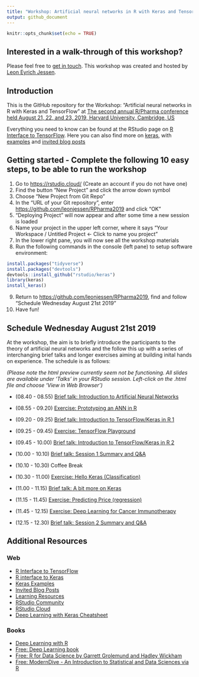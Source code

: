 ```yaml
---
title: "Workshop: Artificial neural networks in R with Keras and TensorFlow"
output: github_document
---
```


```r
knitr::opts_chunk$set(echo = TRUE)
```

## Interested in a walk-through of this workshop?

Please feel free to [get in touch](https://nordicdatalab.dk/en/#contact). This workshop was created and hosted by [Leon Eyrich Jessen](https://twitter.com/jessenleon).

## Introduction

This is the GitHub repository for the Workshop: "Artificial neural networks in R with Keras and TensorFlow" at [The second annual R/Pharma conference held August 21, 22, and 23, 2019, Harvard University, Cambridge, US](http://rinpharma.com/)

Everything you need to know can be found at the RStudio page on [R Interface to TensorFlow](https://tensorflow.rstudio.com/). Here you can also find more on [keras](https://tensorflow.rstudio.com/keras/), with [examples](https://tensorflow.rstudio.com/keras/articles/examples/) and [invited blog posts](https://blogs.rstudio.com/tensorflow/)

## Getting started - Complete the following 10 easy steps, to be able to run the workshop

1. Go to [https://rstudio.cloud/](https://rstudio.cloud/) (Create an account if you do not have one)
2. Find the button "New Project" and click the arrow down symbol
3. Choose "New Project from Git Repo"
4. In the "URL of your Git repository", enter [https://github.com/leonjessen/RPharma2019](https://github.com/leonjessen/RPharma2019) and click "OK"
5. "Deploying Project" will now appear and after some time a new session is loaded
6. Name your project in the upper left corner, where it says "Your Workspace / Untitled Project <- Click to name you project"
7. In the lower right pane, you will now see all the workshop materials
8. Run the following commands in the console (left pane) to setup software environment:
```r
install.packages("tidyverse")
install.packages("devtools")
devtools::install_github("rstudio/keras")
library(keras)
install_keras()
```
9. Return to [https://github.com/leonjessen/RPharma2019](https://github.com/leonjessen/RPharma2019), find and follow "Schedule Wednesday August 21st 2019"
10. Have fun!

## Schedule Wednesday August 21st 2019

At the workshop, the aim is to briefly introduce the participants to the theory of artificial neural networks and the follow this up with a series of interchanging brief talks and longer exercises aiming at building inital hands on experience. The schedule is as follows:

_(Please note the html preview currently seem not be functioning. All slides are available under 'Talks' in your RStudio session. Left-click on the .html file and choose 'View in Web Browser')_

- (08.40 - 08.55) [Brief talk: Introduction to Artificial Neural Networks](http://htmlpreview.github.io/?https://github.com/leonjessen/RPharma2019/blob/master/Talks/01_introduction_to_artificial_neural_networks.html)

- (08.55 - 09.20) [Exercise: Prototyping an ANN in R](Exercises/01_ann_prototype.md)

- (09.20 - 09.25) [Brief talk: Introduction to TensorFlow/Keras in R 1](http://htmlpreview.github.io/?https://github.com/leonjessen/RPharma2019/blob/master/Talks/02_introduction_to_keras_1.html)

- (09.25 - 09.45) [Exercise: TensorFlow Playground](Exercises/02_tensorflow_playground.md)

- (09.45 - 10.00) [Brief talk: Introduction to TensorFlow/Keras in R 2](http://htmlpreview.github.io/?https://github.com/leonjessen/RPharma2019/blob/master/Talks/03_introduction_to_keras_2.html)

- (10.00 - 10.10) [Brief talk: Session 1 Summary and Q&A](http://htmlpreview.github.io/?https://github.com/leonjessen/RPharma2019/blob/master/Talks/04_session_1_summary.html)

- (10.10 - 10.30) Coffee Break

- (10.30 - 11.00) [Exercise: Hello Keras (Classification)](Exercises/03_hello_keras.md)

- (11.00 - 11.15) [Brief talk: A bit more on Keras](http://htmlpreview.github.io/?https://github.com/leonjessen/RPharma2019/blob/master/Talks/05_a_bit_more_on_keras.html)

- (11.15 - 11.45) [Exercise: Predicting Price (regression)](Exercises/04_diamonds_regression.md)

- (11.45 - 12.15) [Exercise: Deep Learning for Cancer Immunotherapy](Exercises/05_deep_learning_for_cancer_immunotherapy.md)

- (12.15 - 12.30) [Brief talk: Session 2 Summary and Q&A](http://htmlpreview.github.io/?https://github.com/leonjessen/RPharma2019/blob/master/Talks/06_session_2_summary.html)

## Additional Resources

### Web

* [R Interface to TensorFlow](https://tensorflow.rstudio.com/)
* [R interface to Keras](https://tensorflow.rstudio.com/keras/)
* [Keras Examples](https://tensorflow.rstudio.com/keras/articles/examples/)
* [Invited Blog Posts](https://blogs.rstudio.com/tensorflow/)
* [Learning Resources](https://tensorflow.rstudio.com/learn/resources.html)
* [RStudio Community](https://community.rstudio.com/)
* [RStudio Cloud](https://rstudio.cloud/)
* [Deep Learning with Keras Cheatsheet](https://github.com/rstudio/cheatsheets/raw/master/keras.pdf)

### Books

* [Deep Learning with R](https://www.manning.com/books/deep-learning-with-r)
* [Free: Deep Learning book](https://www.deeplearningbook.org/)
* [Free: R for Data Science by Garrett Grolemund and Hadley Wickham](https://r4ds.had.co.nz/)
* [Free: ModernDive - An Introduction to Statistical and Data Sciences via R](https://moderndive.com/)
